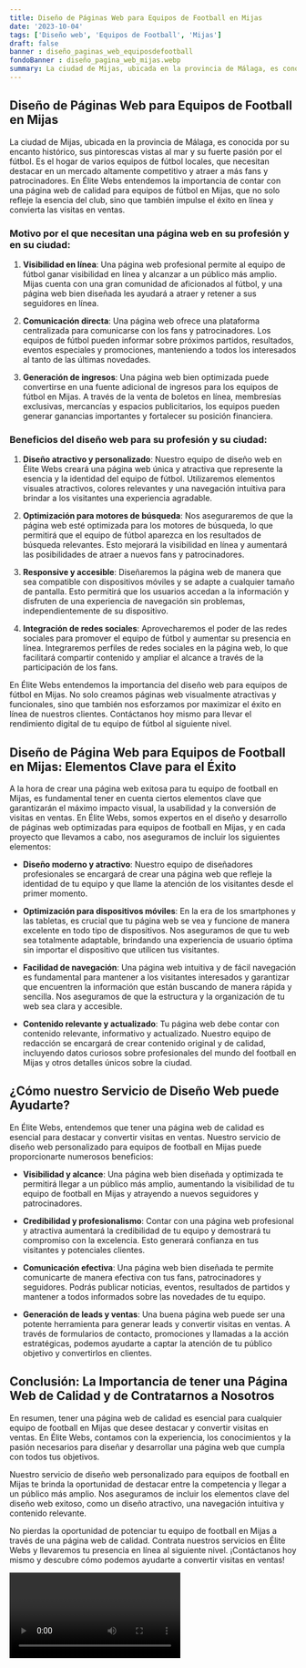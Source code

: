 ```yaml
---
title: Diseño de Páginas Web para Equipos de Football en Mijas
date: '2023-10-04'
tags: ['Diseño web', 'Equipos de Football', 'Mijas']
draft: false
banner : diseño_paginas_web_equiposdefootball
fondoBanner : diseño_pagina_web_mijas.webp
summary: La ciudad de Mijas, ubicada en la provincia de Málaga, es conocida por su encanto histórico, sus pintorescas vistas al mar y su fuerte pasión por el fútbol. Es el hogar de varios equipos de fútbol locales, que necesitan destacar en un mercado altamente competitivo y atraer a más fans y patrocinadores. En Élite Webs entendemos la importancia de contar con una página web de calidad para equipos de fútbol en Mijas, que no solo refleje la esencia del club, sino que también impulse el éxito en línea y convierta las visitas en ventas.
---
```


## Diseño de Páginas Web para Equipos de Football en Mijas

La ciudad de Mijas, ubicada en la provincia de Málaga, es conocida por su encanto histórico, sus pintorescas vistas al mar y su fuerte pasión por el fútbol. Es el hogar de varios equipos de fútbol locales, que necesitan destacar en un mercado altamente competitivo y atraer a más fans y patrocinadores. En Élite Webs entendemos la importancia de contar con una página web de calidad para equipos de fútbol en Mijas, que no solo refleje la esencia del club, sino que también impulse el éxito en línea y convierta las visitas en ventas.

### Motivo por el que necesitan una página web en su profesión y en su ciudad:

1. **Visibilidad en línea**: Una página web profesional permite al equipo de fútbol ganar visibilidad en línea y alcanzar a un público más amplio. Mijas cuenta con una gran comunidad de aficionados al fútbol, y una página web bien diseñada les ayudará a atraer y retener a sus seguidores en línea.

2. **Comunicación directa**: Una página web ofrece una plataforma centralizada para comunicarse con los fans y patrocinadores. Los equipos de fútbol pueden informar sobre próximos partidos, resultados, eventos especiales y promociones, manteniendo a todos los interesados al tanto de las últimas novedades.

3. **Generación de ingresos**: Una página web bien optimizada puede convertirse en una fuente adicional de ingresos para los equipos de fútbol en Mijas. A través de la venta de boletos en línea, membresías exclusivas, mercancías y espacios publicitarios, los equipos pueden generar ganancias importantes y fortalecer su posición financiera.

### Beneficios del diseño web para su profesión y su ciudad:

1. **Diseño atractivo y personalizado**: Nuestro equipo de diseño web en Élite Webs creará una página web única y atractiva que represente la esencia y la identidad del equipo de fútbol. Utilizaremos elementos visuales atractivos, colores relevantes y una navegación intuitiva para brindar a los visitantes una experiencia agradable.

2. **Optimización para motores de búsqueda**: Nos aseguraremos de que la página web esté optimizada para los motores de búsqueda, lo que permitirá que el equipo de fútbol aparezca en los resultados de búsqueda relevantes. Esto mejorará la visibilidad en línea y aumentará las posibilidades de atraer a nuevos fans y patrocinadores.

3. **Responsive y accesible**: Diseñaremos la página web de manera que sea compatible con dispositivos móviles y se adapte a cualquier tamaño de pantalla. Esto permitirá que los usuarios accedan a la información y disfruten de una experiencia de navegación sin problemas, independientemente de su dispositivo.

4. **Integración de redes sociales**: Aprovecharemos el poder de las redes sociales para promover el equipo de fútbol y aumentar su presencia en línea. Integraremos perfiles de redes sociales en la página web, lo que facilitará compartir contenido y ampliar el alcance a través de la participación de los fans.

En Élite Webs entendemos la importancia del diseño web para equipos de fútbol en Mijas. No solo creamos páginas web visualmente atractivas y funcionales, sino que también nos esforzamos por maximizar el éxito en línea de nuestros clientes. Contáctanos hoy mismo para llevar el rendimiento digital de tu equipo de fútbol al siguiente nivel.

<GifSeo />

<Cta />

## Diseño de Página Web para Equipos de Football en Mijas: Elementos Clave para el Éxito

A la hora de crear una página web exitosa para tu equipo de football en Mijas, es fundamental tener en cuenta ciertos elementos clave que garantizarán el máximo impacto visual, la usabilidad y la conversión de visitas en ventas. En Élite Webs, somos expertos en el diseño y desarrollo de páginas web optimizadas para equipos de football en Mijas, y en cada proyecto que llevamos a cabo, nos aseguramos de incluir los siguientes elementos:

- **Diseño moderno y atractivo**: Nuestro equipo de diseñadores profesionales se encargará de crear una página web que refleje la identidad de tu equipo y que llame la atención de los visitantes desde el primer momento.

- **Optimización para dispositivos móviles**: En la era de los smartphones y las tabletas, es crucial que tu página web se vea y funcione de manera excelente en todo tipo de dispositivos. Nos aseguramos de que tu web sea totalmente adaptable, brindando una experiencia de usuario óptima sin importar el dispositivo que utilicen tus visitantes.

- **Facilidad de navegación**: Una página web intuitiva y de fácil navegación es fundamental para mantener a los visitantes interesados y garantizar que encuentren la información que están buscando de manera rápida y sencilla. Nos aseguramos de que la estructura y la organización de tu web sea clara y accesible.

- **Contenido relevante y actualizado**: Tu página web debe contar con contenido relevante, informativo y actualizado. Nuestro equipo de redacción se encargará de crear contenido original y de calidad, incluyendo datos curiosos sobre profesionales del mundo del football en Mijas y otros detalles únicos sobre la ciudad.

## ¿Cómo nuestro Servicio de Diseño Web puede Ayudarte?

En Élite Webs, entendemos que tener una página web de calidad es esencial para destacar y convertir visitas en ventas. Nuestro servicio de diseño web personalizado para equipos de football en Mijas puede proporcionarte numerosos beneficios:

- **Visibilidad y alcance**: Una página web bien diseñada y optimizada te permitirá llegar a un público más amplio, aumentando la visibilidad de tu equipo de football en Mijas y atrayendo a nuevos seguidores y patrocinadores.

- **Credibilidad y profesionalismo**: Contar con una página web profesional y atractiva aumentará la credibilidad de tu equipo y demostrará tu compromiso con la excelencia. Esto generará confianza en tus visitantes y potenciales clientes.

- **Comunicación efectiva**: Una página web bien diseñada te permite comunicarte de manera efectiva con tus fans, patrocinadores y seguidores. Podrás publicar noticias, eventos, resultados de partidos y mantener a todos informados sobre las novedades de tu equipo.

- **Generación de leads y ventas**: Una buena página web puede ser una potente herramienta para generar leads y convertir visitas en ventas. A través de formularios de contacto, promociones y llamadas a la acción estratégicas, podemos ayudarte a captar la atención de tu público objetivo y convertirlos en clientes.

## Conclusión: La Importancia de tener una Página Web de Calidad y de Contratarnos a Nosotros

En resumen, tener una página web de calidad es esencial para cualquier equipo de football en Mijas que desee destacar y convertir visitas en ventas. En Élite Webs, contamos con la experiencia, los conocimientos y la pasión necesarios para diseñar y desarrollar una página web que cumpla con todos tus objetivos.

Nuestro servicio de diseño web personalizado para equipos de football en Mijas te brinda la oportunidad de destacar entre la competencia y llegar a un público más amplio. Nos aseguramos de incluir los elementos clave del diseño web exitoso, como un diseño atractivo, una navegación intuitiva y contenido relevante.

No pierdas la oportunidad de potenciar tu equipo de football en Mijas a través de una página web de calidad. Contrata nuestros servicios en Élite Webs y llevaremos tu presencia en línea al siguiente nivel. ¡Contáctanos hoy mismo y descubre cómo podemos ayudarte a convertir visitas en ventas!

<Video />

<CtaBot job='Equipos de Football' city='Mijas'/>

<Gmaps query='Mijas+españa+maps' />